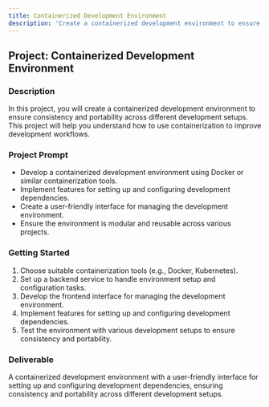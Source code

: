 ```yaml
---
title: Containerized Development Environment
description: 'Create a containerized development environment to ensure consistency and portability across different development setups.'
---
```


## Project: Containerized Development Environment

### Description
In this project, you will create a containerized development environment to ensure consistency and portability across different development setups. This project will help you understand how to use containerization to improve development workflows.

### Project Prompt
- Develop a containerized development environment using Docker or similar containerization tools.
- Implement features for setting up and configuring development dependencies.
- Create a user-friendly interface for managing the development environment.
- Ensure the environment is modular and reusable across various projects.

### Getting Started
1. Choose suitable containerization tools (e.g., Docker, Kubernetes).
2. Set up a backend service to handle environment setup and configuration tasks.
3. Develop the frontend interface for managing the development environment.
4. Implement features for setting up and configuring development dependencies.
5. Test the environment with various development setups to ensure consistency and portability.

### Deliverable
A containerized development environment with a user-friendly interface for setting up and configuring development dependencies, ensuring consistency and portability across different development setups.
